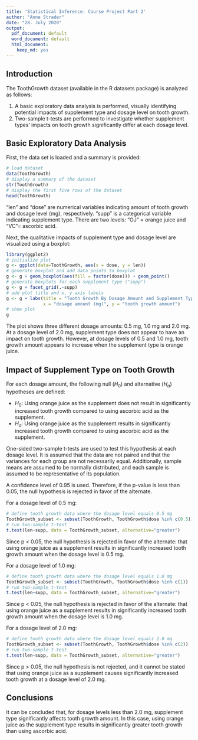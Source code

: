 ```yaml
---
title: 'Statistical Inference: Course Project Part 2'
author: "Anne Strader"
date: "28. July 2020"
output:
  pdf_document: default
  word_document: default
  html_document:
    keep_md: yes
---
```


## Introduction

The ToothGrowth dataset (available in the R datasets package) is analyzed as follows:

1. A basic exploratory data analysis is performed, visually identifying potential impacts of supplement type and dosage level on tooth growth.
2. Two-sample t-tests are performed to investigate whether supplement types' impacts on tooth growth significantly differ at each dosage level.

## Basic Exploratory Data Analysis

First, the data set is loaded and a summary is provided:

```r
# load dataset
data(ToothGrowth)
# display a summary of the dataset
str(ToothGrowth)
# display the first five rows of the dataset
head(ToothGrowth)
```

"len" and "dose" are numerical variables indicating amount of tooth growth and dosage level (mg), respectively. "supp" is a categorical variable indicating supplement type. There are two levels: "OJ" = orange juice and "VC"= ascorbic acid. 

Next, the qualitative impacts of supplement type and dosage level are visualized using a boxplot:

```r
library(ggplot2)
# initialize plot
g <- ggplot(data=ToothGrowth, aes(x = dose, y = len))
# generate boxplot and add data points to boxplot
g <- g + geom_boxplot(aes(fill = factor(dose))) + geom_point()
# generate boxplots for each supplement type ("supp")
g <- g + facet_grid(.~supp)
# add plot title and x, y axis labels
g <- g + labs(title = "Tooth Growth By Dosage Amount and Supplement Type", 
              x = "dosage amount (mg)", y = "tooth growth amount")
# show plot
g
```


The plot shows three different dosage amounts: 0.5 mg, 1.0 mg and 2.0 mg. At a dosage level of 2.0 mg, supplement type does not appear to have an impact on tooth growth. However, at dosage levels of 0.5 and 1.0 mg, tooth growth amount appears to increase when the supplement type is orange juice.

## Impact of Supplement Type on Tooth Growth

For each dosage amount, the following null ($H_{0}$) and alternative ($H_{a}$) hypotheses are defined:

- $H_{0}$: Using orange juice as the supplement does not result in significantly increased tooth growth compared to using ascorbic acid as the supplement.
- $H_{a}$: Using orange juice as the supplement results in significantly increased tooth growth compared to using ascorbic acid as the supplement.

One-sided two-sample t-tests are used to test this hypothesis at each dosage level. It is assumed that the data are not paired and that the variances for each group are not necessarily equal. Additionally, sample means are assumed to be normally distributed, and each sample is assumed to be representative of its population. 

A confidence level of 0.95 is used. Therefore, if the p-value is less than 0.05, the null hypothesis is rejected in favor of the alternate.

For a dosage level of 0.5 mg:
```r
# define tooth growth data where the dosage level equals 0.5 mg
ToothGrowth_subset <- subset(ToothGrowth, ToothGrowth$dose %in% c(0.5))
# run two-sample t-test
t.test(len~supp, data = ToothGrowth_subset, alternative="greater")
```

Since p < 0.05, the null hypothesis is rejected in favor of the alternate: that using orange juice as a supplement results in significantly increased tooth growth amount when the dosage level is 0.5 mg.

For a dosage level of 1.0 mg:

```r
# define tooth growth data where the dosage level equals 1.0 mg
ToothGrowth_subset <- subset(ToothGrowth, ToothGrowth$dose %in% c(1))
# run two-sample t-test
t.test(len~supp, data = ToothGrowth_subset, alternative="greater")
```

Since p < 0.05, the null hypothesis is rejected in favor of the alternate: that using orange juice as a supplement results in significantly increased tooth growth amount when the dosage level is 1.0 mg.

For a dosage level of 2.0 mg:

```r
# define tooth growth data where the dosage level equals 2.0 mg
ToothGrowth_subset <- subset(ToothGrowth, ToothGrowth$dose %in% c(2))
# run two-sample t-test
t.test(len~supp, data = ToothGrowth_subset, alternative="greater")
```

Since p > 0.05, the null hypothesis is not rejected, and it cannot be stated that using orange juice as a supplement causes significantly increased tooth growth at a dosage level of 2.0 mg.

## Conclusions

It can be concluded that, for dosage levels less than 2.0 mg, supplement type significantly affects tooth growth amount. In this case, using orange juice as the supplement type results in significantly greater tooth growth than using ascorbic acid.